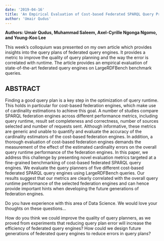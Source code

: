```yaml
---
date: '2019-04-16'
title: 'An Empirical Evaluation of Cost-based Federated SPARQL Query Processing Engines'
author: 'Umair Qudus'
---
```


**Authors: Umair Qudus, Muhammad Saleem, Axel-Cyrille Ngonga Ngomo, and Young-Koo Lee**

This week’s colloquium was presented on my own article which provides insights into the query plans of federated query engines. It provides a metric to improve the quality of query planning and the way the error is correlated with runtime. The article provides an empirical evaluation of state-of-the-art federated query engines on LargeRDFBench benchmark queries.

## ABSTRACT

Finding a good query plan is a key step in the optimization of query runtime. This holds in particular for cost-based federation engines, which make use of cardinality estimations to achieve this goal. A number of studies compare SPARQL federation engines across different performance metrics, including query runtime, result set completeness and correctness, number of sources selected and number of requests sent. Although informative, these metrics are generic and unable to quantify and evaluate the accuracy of the cardinality estimators of the cost-based federation engines. In addition, a thorough evaluation of cost-based federation engines demands the measurement of the effect of the estimated cardinality errors on the overall query runtime performance of the federation engines. In this paper, we address this challenge by presenting novel evaluation metrics targeted at a fine-grained benchmarking of cost-based federated SPARQL query engines. We evaluate the query planners of five different cost-based federated SPARQL query engines using LargeRDFBench queries. Our results suggest that our metrics are clearly correlated with the overall query runtime performance of the selected federation engines and can hence provide important hints when developing the future generations of federation engines.

Do you have experience with this area of Data Science. We would love your thoughts on these questions...

How do you think we could improve the quality of query planners, as we proved from experiments that reducing query plan error will increase the efficiency of federated query engines? How could we design future generations of federated query engines to reduce errors in query plans?
